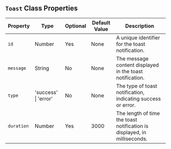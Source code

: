 
## `Toast` Class Properties

| Property  | Type                      | Optional | Default Value | Description                                                    |
|-----------|---------------------------|----------|---------------|----------------------------------------------------------------|
| `id`        | Number                    | Yes      | None          | A unique identifier for the toast notification.                |
| `message`   | String                    | No       | None          | The message content displayed in the toast notification.      |
| `type`      | 'success' \| 'error'      | No       | None          | The type of toast notification, indicating success or error.   |
| `duration`  | Number                    | Yes      | 3000          | The length of time the toast notification is displayed, in milliseconds. |

